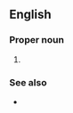 ==English==

===Proper noun===
{{en-proper noun}}

# {{context|military|US|lang=en}} {{initialism of|{{w|Uniform Code of Military Justice}}}}

===See also===
* {{pedialite}}
